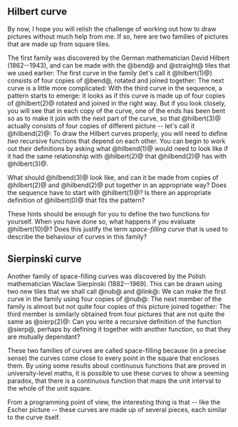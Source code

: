 <!--Worksheet 7: Space-filling curves/worksheets-->
==Hilbert curve==
By now, I hope you will relish the challenge of working out how to
draw pictures without much help from me.
If so, here are two families of pictures that are made up from square
tiles.

The first family was discovered by the German mathematician David
Hilbert (1862--1943), and can be made with the @bend@ and @straight@ tiles that we used earlier:
{{GeomPic|7010|bend|*}}
{{GeomPic|7020|straight|*}}
The first curve in the family (let's call it @hilbert(1)@) consists of four copies of @bend@, rotated and joined together:
{{GeomPic|7030|hilbert(1)|*}}
The next curve is a little more complicated:
{{GeomPic|7040|hilbert(2)|*}}
With the third curve in the sequence, a pattern starts to
emerge:
{{GeomPic|7050|hilbert(3)|*}}
It looks as if this curve is made up of four copies of @hilbert(2)@ rotated and joined in the right way.
But if you look closely, you will see that in each copy of the curve,
one of the ends has been bent so as to make it join with the next part
of the curve, so that @hilbert(3)@ actually consists of
four copies of different picture -- let's call it @hilbend(2)@:
{{GeomPic|7060|hilbend(2)|*}}
To draw the Hilbert curves properly, you will need to define
<i>two</i> recursive functions that depend on each other.  You can
begin to work out their definitions by asking what @hilbend(1)@ would need to look like if it had the same
relationship with @hilbert(2)@ that @hilbend(2)@
has with @hilbert(3)@.

What should @hilbend(3)@ look like, and can it be made
from copies of @hilbert(2)@ and @hilbend(2)@ put
together in an appropriate way?
Does the sequence have to start with @hilbert(1)@?  Is there an
appropriate definition of @hilbert(0)@ that fits the pattern?

These hints should be enough for you to define the two functions
for yourself.  When you have done so, what happens if you evaluate @hilbert(10)@?  Does this  justify the term <i>space-filling curve</i> that is used to describe the behaviour of curves in this family?

==Sierpinski curve==

Another family of space-filling curves was discovered by the Polish
mathematician Waclaw Sierpinski (1882--1969).  This can be drawn using
two new tiles that we shall call @nub@ and @link@:
{{GeomPic|7100|nub|*}}
{{GeomPic|7110|link|*}}
We can make the first curve in the family using four copies of @nub@:
{{GeomPic|7120|sierp(1)|*}}
The next member of the family is almost but not quite four copies
of this picture joined together:
{{GeomPic|7130|sierp(2)|*}}
The third member is similarly obtained from four pictures that are
not quite the same as @sierp(2)@:
{{GeomPic|7140|sierp(3)|*}}
Can you write a recursive definition of the function @sierp@,
perhaps by defining it together with another function, so that they
are mutually dependant?

These two families of curves are called space-filling because (in a
precise sense) the curves come close to every point in the square that
encloses them.  By using some results about continuous functions that
are proved in university-level maths, it is possible to use these
curves to show a seeming paradox, that there is a continuous function
that maps the unit interval to the whole of the unit square.

From a programming point of view, the interesting thing is that --
like the Escher picture -- these curves are made up of several pieces,
each similar to the curve itself.

